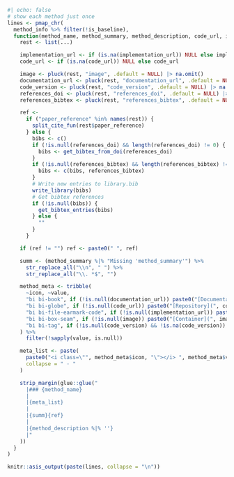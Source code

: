 ```r
#| echo: false
# show each method just once
lines <- pmap_chr(
  method_info %>% filter(!is_baseline),
  function(method_name, method_summary, method_description, code_url, implementation_url, ...) {
    rest <- list(...)

    implementation_url <- if (is.na(implementation_url)) NULL else implementation_url
    code_url <- if (is.na(code_url)) NULL else code_url

    image <- pluck(rest, "image", .default = NULL) |> na.omit()
    documentation_url <- pluck(rest, "documentation_url", .default = NULL) |> na.omit()
    code_version <- pluck(rest, "code_version", .default = NULL) |> na.omit()
    references_doi <- pluck(rest, "references_doi", .default = NULL) |> na.omit()
    references_bibtex <- pluck(rest, "references_bibtex", .default = NULL) |> na.omit()

    ref <-
      if ("paper_reference" %in% names(rest)) {
        split_cite_fun(rest$paper_reference)
      } else {
        bibs <- c()
        if (!is.null(references_doi) && length(references_doi) != 0) {
          bibs <- get_bibtex_from_doi(references_doi)
        }
        if (!is.null(references_bibtex) && length(references_bibtex) != 0) {
          bibs <- c(bibs, references_bibtex)
        }
        # Write new entries to library.bib
        write_library(bibs)
        # Get bibtex references
        if (!is.null(bibs)) {
          get_bibtex_entries(bibs)
        } else {
          ""
        }
      }

    if (ref != "") ref <- paste0(" ", ref)

    summ <- (method_summary %|% "Missing 'method_summary'") %>%
      str_replace_all("\\n", " ") %>%
      str_replace_all("\\. *$", "")

    method_meta <- tribble(
      ~icon, ~value,
      "bi bi-book", if (!is.null(documentation_url)) paste0("[Documentation](", documentation_url, ")") else NULL,
      "bi bi-globe", if (!is.null(code_url)) paste0("[Repository](", code_url, ")") else NULL,
      "bi bi-file-earmark-code", if (!is.null(implementation_url)) paste0("[Source Code](", implementation_url, ")") else NULL,
      "bi bi-box-seam", if (!is.null(image)) paste0("[Container](", image, ")") else NULL,
      "bi bi-tag", if (!is.null(code_version) && !is.na(code_version)) code_version else NULL,
    ) %>%
      filter(!sapply(value, is.null))

    meta_list <- paste(
      paste0("<i class=\"", method_meta$icon, "\"></i> ", method_meta$value),
      collapse = " · "
    )

    strip_margin(glue::glue("
      |### {method_name}
      |
      |{meta_list}
      |
      |{summ}{ref}
      |
      |{method_description %|% ''}
      |"
    ))
  }
)

knitr::asis_output(paste(lines, collapse = "\n"))
```
